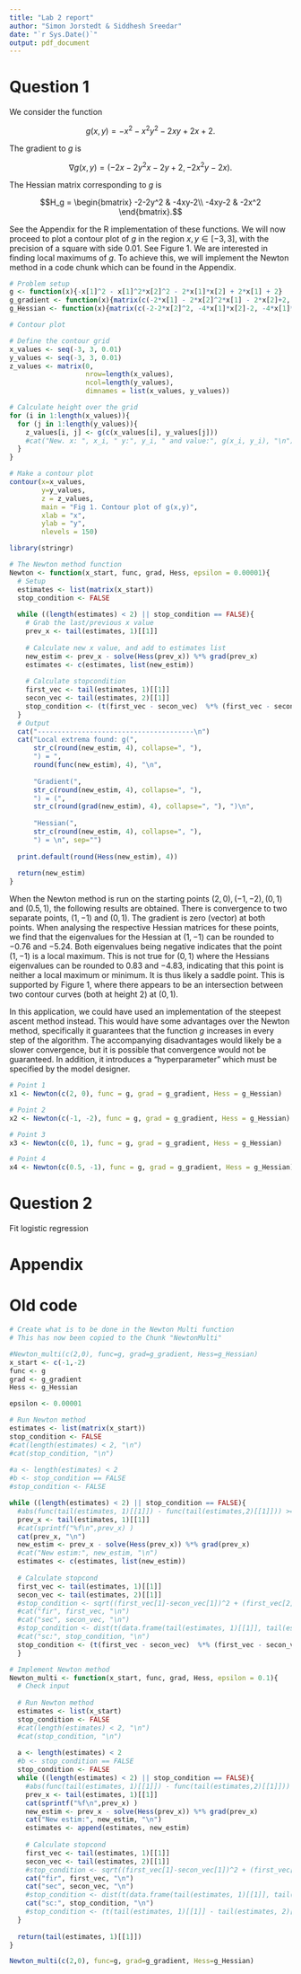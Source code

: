 ```yaml
---
title: "Lab 2 report"
author: "Simon Jorstedt & Siddhesh Sreedar"
date: "`r Sys.Date()`"
output: pdf_document
---
```



# Question 1
We consider the function

$$g(x,y) = -x^2-x^2y^2-2xy+2x+2.$$

The gradient to $g$ is

$$\nabla g(x,y) = (-2x - 2y^2x-2y+2, -2x^2y-2x).$$

The Hessian matrix corresponding to $g$ is

$$H_g = \begin{bmatrix}
-2-2y^2 & -4xy-2\\
-4xy-2 & -2x^2
\end{bmatrix}.$$

See the Appendix for the R implementation of these functions. We will now proceed to plot a contour plot of $g$ in the region $x, y \in [-3, 3]$, with the precision of a square with side $0.01$. See Figure 1. We are interested in finding local maximums of $g$. To achieve this, we will implement the Newton method in a code chunk which can be found in the Appendix.

```r
# Problem setup
g <- function(x){-x[1]^2 - x[1]^2*x[2]^2 - 2*x[1]*x[2] + 2*x[1] + 2}
g_gradient <- function(x){matrix(c(-2*x[1] - 2*x[2]^2*x[1] - 2*x[2]+2, -2*x[1]^2*x[2] -2*x[1]))}
g_Hessian <- function(x){matrix(c(-2-2*x[2]^2, -4*x[1]*x[2]-2, -4*x[1]*x[2]-2, -2*x[1]^2), nrow=2)} # by col by default
```

```r
# Contour plot

# Define the contour grid
x_values <- seq(-3, 3, 0.01)
y_values <- seq(-3, 3, 0.01)
z_values <- matrix(0,
                   nrow=length(x_values),
                   ncol=length(y_values),
                   dimnames = list(x_values, y_values))

# Calculate height over the grid
for (i in 1:length(x_values)){
  for (j in 1:length(y_values)){
    z_values[i, j] <- g(c(x_values[i], y_values[j]))
    #cat("New. x: ", x_i, " y:", y_i, " and value:", g(x_i, y_i), "\n")
  }
}

# Make a contour plot
contour(x=x_values,
        y=y_values,
        z = z_values,
        main = "Fig 1. Contour plot of g(x,y)",
        xlab = "x",
        ylab = "y",
        nlevels = 150)

```


```r
library(stringr)

# The Newton method function
Newton <- function(x_start, func, grad, Hess, epsilon = 0.00001){
  # Setup
  estimates <- list(matrix(x_start))
  stop_condition <- FALSE
  
  while ((length(estimates) < 2) || stop_condition == FALSE){
    # Grab the last/previous x value
    prev_x <- tail(estimates, 1)[[1]]
    
    # Calculate new x value, and add to estimates list
    new_estim <- prev_x - solve(Hess(prev_x)) %*% grad(prev_x)
    estimates <- c(estimates, list(new_estim))
      
    # Calculate stopcondition
    first_vec <- tail(estimates, 1)[[1]]
    secon_vec <- tail(estimates, 2)[[1]]
    stop_condition <- (t(first_vec - secon_vec)  %*% (first_vec - secon_vec)) < epsilon
  }
  # Output
  cat("---------------------------------------\n")
  cat("Local extrema found: g(",
      str_c(round(new_estim, 4), collapse=", "),
      ") = ",
      round(func(new_estim), 4), "\n",
      
      "Gradient(",
      str_c(round(new_estim, 4), collapse=", "),
      ") = (",
      str_c(round(grad(new_estim), 4), collapse=", "), ")\n",
      
      "Hessian(",
      str_c(round(new_estim, 4), collapse=", "),
      ") = \n", sep="")
  
  print.default(round(Hess(new_estim), 4))
  
  return(new_estim)
}
```

When the Newton method is run on the starting points $(2, 0), (-1, -2), (0, 1)$ and $(0.5, 1)$, the following results are obtained. There is convergence to two separate points, $(1, -1)$ and $(0, 1)$. The gradient is zero (vector) at both points. When analysing the respective Hessian matrices for these points, we find that the eigenvalues for the Hessian at $(1, -1)$ can be rounded to $-0.76$ and $-5.24$. Both eigenvalues being negative indicates that the point $(1, -1)$ is a local maximum. This is not true for $(0, 1)$ where the Hessians eigenvalues can be rounded to $0.83$ and $-4.83$, indicating that this point is neither a local maximum or minimum. It is thus likely a saddle point. This is supported by Figure 1, where there appears to be an intersection between two contour curves (both at height 2) at $(0, 1)$.

In this application, we could have used an implementation of the steepest ascent method instead. This would have some advantages over the Newton method, specifically it guarantees that the function $g$ increases in every step of the algorithm. The accompanying disadvantages would likely be a slower convergence, but it is possible that convergence would not be guaranteed. In addition, it introduces a "hyperparameter" which must be specified by the model designer.

```r
# Point 1
x1 <- Newton(c(2, 0), func = g, grad = g_gradient, Hess = g_Hessian)

# Point 2
x2 <- Newton(c(-1, -2), func = g, grad = g_gradient, Hess = g_Hessian)

# Point 3
x3 <- Newton(c(0, 1), func = g, grad = g_gradient, Hess = g_Hessian)

# Point 4
x4 <- Newton(c(0.5, -1), func = g, grad = g_gradient, Hess = g_Hessian)
```


# Question 2
Fit logistic regression


# Appendix


# Old code
```r
# Create what is to be done in the Newton Multi function
# This has now been copied to the Chunk "NewtonMulti"

#Newton_multi(c(2,0), func=g, grad=g_gradient, Hess=g_Hessian)
x_start <- c(-1,-2)
func <- g
grad <- g_gradient
Hess <- g_Hessian

epsilon <- 0.00001

# Run Newton method
estimates <- list(matrix(x_start))
stop_condition <- FALSE
#cat(length(estimates) < 2, "\n")
#cat(stop_condition, "\n")
  
#a <- length(estimates) < 2
#b <- stop_condition == FALSE
#stop_condition <- FALSE

while ((length(estimates) < 2) || stop_condition == FALSE){
  #abs(func(tail(estimates, 1)[[1]]) - func(tail(estimates,2)[[1]])) >= epsilon && n_times < 10){
  prev_x <- tail(estimates, 1)[[1]]
  #cat(sprintf("%f\n",prev_x) )
  cat(prev_x, "\n")
  new_estim <- prev_x - solve(Hess(prev_x)) %*% grad(prev_x)
  #cat("New estim:", new_estim, "\n")
  estimates <- c(estimates, list(new_estim))
    
  # Calculate stopcond
  first_vec <- tail(estimates, 1)[[1]]
  secon_vec <- tail(estimates, 2)[[1]]
  #stop_condition <- sqrt((first_vec[1]-secon_vec[1])^2 + (first_vec[2]-secon_vec[2])^2) < epsilon
  #cat("fir", first_vec, "\n")
  #cat("sec", secon_vec, "\n")
  #stop_condition <- dist(t(data.frame(tail(estimates, 1)[[1]], tail(estimates, 2)[[1]])))[1] < epsilon
  #cat("sc:", stop_condition, "\n")
  stop_condition <- (t(first_vec - secon_vec)  %*% (first_vec - secon_vec)) < epsilon
  }
```


```r
# Implement Newton method
Newton_multi <- function(x_start, func, grad, Hess, epsilon = 0.1){
  # Check input
  
  # Run Newton method
  estimates <- list(x_start)
  stop_condition <- FALSE
  #cat(length(estimates) < 2, "\n")
  #cat(stop_condition, "\n")
  
  a <- length(estimates) < 2
  #b <- stop_condition == FALSE
  stop_condition <- FALSE
  while ((length(estimates) < 2) || stop_condition == FALSE){
    #abs(func(tail(estimates, 1)[[1]]) - func(tail(estimates,2)[[1]])) >= epsilon && n_times < 10){
    prev_x <- tail(estimates, 1)[[1]]
    cat(sprintf("%f\n",prev_x) )   
    new_estim <- prev_x - solve(Hess(prev_x)) %*% grad(prev_x)
    cat("New estim:", new_estim, "\n")
    estimates <- append(estimates, new_estim)
    
    # Calculate stopcond
    first_vec <- tail(estimates, 1)[[1]]
    secon_vec <- tail(estimates, 2)[[1]]
    #stop_condition <- sqrt((first_vec[1]-secon_vec[1])^2 + (first_vec[2]-secon_vec[2])^2) < epsilon
    cat("fir", first_vec, "\n")
    cat("sec", secon_vec, "\n")
    #stop_condition <- dist(t(data.frame(tail(estimates, 1)[[1]], tail(estimates, 2)[[1]])))[1] < epsilon
    cat("sc:", stop_condition, "\n")
    #stop_condition <- (t(tail(estimates, 1)[[1]] - tail(estimates, 2)[[1]])  %*% (tail(estimates, 1)[[1]] - tail(estimates, 2)[[1]])) < epsilon
  }
  
  return(tail(estimates, 1)[[1]])
}

Newton_multi(c(2,0), func=g, grad=g_gradient, Hess=g_Hessian)
```



